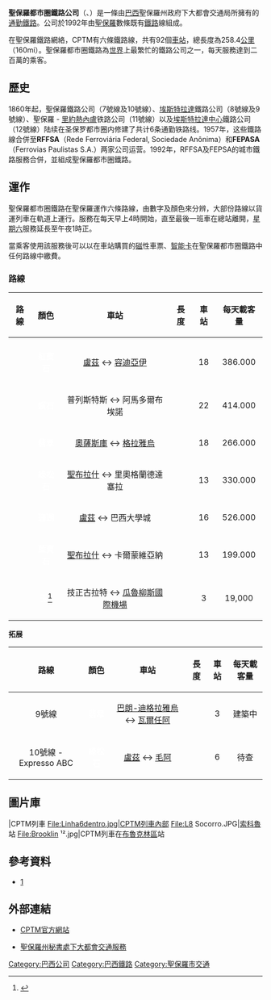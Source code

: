 {{Infobox public transit
|name = 聖保羅都市圈鐵路公司<br/><font size=-1>{{lang|pt|Companhia Paulista de Trens Metropolitanos}}{{pt}}<br/><font size=-1>{{lang|en|São Paulo Metropolitan Train Company}}{{en}}</font>
|image = CPTM (Logo).svg
|imagesize = 200px
|image2 = CPTM 2071 VOL.jpg
|imagesize2 = 300px
|owner = [[聖保羅|聖保羅]]政府
|locale = [[聖保羅|聖保羅]]
|transit_type = [[通勤鐵路|通勤鐵路]]
|lines = 6
|stations = 92
|ridership = 2,900,000（2014年）
|annual_ridership = 795,000,000（2013年）
|chief_executive = Mário Manuel Seabra Rodrigues Bandeira
|headquarters = Rua Boa Vista, 185, Centro
|website = {{URL|www.cptm.sp.gov.br}}
|began_operation = 1992年5月28日
|vehicles = 126（2010年）
|operator = [[CPTM|CPTM]]
|system_length = {{convert|258.4|km|mi}}
|track_gauge = {{RailGauge|1600mm|allk=on}}
|el = 3,000V DC [[懸鏈線|懸鏈線]]
|map = [[File:CPTM.svg|300px]]
}}

'''聖保羅都市圈鐵路公司'''（{{lang-pt|Companhia Paulista de Trens Metropolitanos}}、{{lang-en|São Paulo Metropolitan Train Company}}）是一條由[[巴西|巴西]]聖保羅州政府下大都會交通局所擁有的[[通勤鐵路|通勤鐵路]]。公司於1992年由[[聖保羅_(巴西)|聖保羅]]數條既有[[鐵路|鐵路]]線組成。

在聖保羅鐵路網絡，CPTM有六條鐵路線，共有92個[[車站|車站]]，總長度為258.4[[公里|公里]]（160mi）。聖保羅都市圈鐵路為[[世界|世界]]上最繁忙的鐵路公司之一，每天服務達到二百萬的乘客。

==歷史==

1860年起，聖保羅鐵路公司（7號線及10號線）、[[埃斯特拉達|埃斯特拉達]]鐵路公司（8號線及9號線）、聖保羅 - [[里約熱內盧|里約熱內盧]]铁路公司（11號線）以及[[埃斯特拉達中心|埃斯特拉達中心]]鐵路公司（12號線）陆续在圣保罗都市圈内修建了共计6条通勤铁路线。1957年，这些鐵路線合併至'''RFFSA'''（Rede Ferroviária Federal, Sociedade Anônima）和'''FEPASA'''（Ferrovias Paulistas S.A.）两家公司运营。1992年，RFFSA及FEPSA的城市鐵路服務合併，並組成聖保羅都市圈鐵路。

==運作==

聖保羅都市圈鐵路在聖保羅運作六條路線，由數字及顏色來分辨，大部份路線以貨運列車在軌道上運行。服務在每天早上4時開始，直至最後一班車在總站離開，[[星期六|星期六]]服務延長至午夜1時正。

當乘客使用該服務後可以以在車站購買的[[磁|磁]]性車票、[[智能卡|智能卡]]在聖保羅都市圈鐵路中任何路線中繳費。

=== 路線 ===

{| class="wikitable"
! align="center" | 路線
! align="center" | 顏色
! align="center" | 車站
! align="center" | 長度
! align="center" | 車站
! align="center" | 每天載客量
|-
|-
|{{link-en|聖保羅都市圈鐵路7號線|Line 7 (CPTM)|7號線}}
|bgcolor="#B81D64" align="center" style="color:white"|'''紅寶石'''
|align="center"|[[卢兹火车站|盧茲]] ↔ [[容迪亞伊|容迪亞伊]]
|align="center"|{{convert|60.5|km|mi}}
|align="center"|18 
|align="center"|386.000
|-
|{{link-en|聖保羅都市圈鐵路8號線|Line 8 (CPTM)|8號線}}
|bgcolor="#8A8988" align="center" style="color:white"|'''鑕石'''
|align="center"|普列斯特斯 ↔ 阿馬多爾布埃諾
|align="center"|{{convert|41.7|km|mi}}
|align="center"|22
|align="center"|414.000
|-
|{{link-en|聖保羅都市圈鐵路9號線|Line 9 (CPTM)|9號線}}
|bgcolor="#009496" align="center" style="color:white"|'''翡翠'''
|align="center"|[[奧薩斯庫|奧薩斯庫]] ↔ [[格拉雅烏|格拉雅烏]]
|align="center"|{{convert|31.8|km|mi}}
|align="center"|18
|align="center"|266.000
|-
|{{link-en|聖保羅都市圈鐵路10號線|Line 10 (CPTM)|10號線}}
|bgcolor="#0088B0" align="center" style="color:white"|'''綠松石'''
|align="center"|[[聖布拉什和聖洛倫蘇|聖布拉什]] ↔ 里奧格蘭德達塞拉
|align="center"|{{convert|34.9|km|mi}}
|align="center"|13
|align="center"|330.000
|-
|{{link-en|聖保羅都市圈鐵路11號線|Line 11 (CPTM)|11號線}}
|bgcolor="#E87A65" align="center" style="color:white"|'''珊瑚'''
|align="center"|[[卢兹火车站|盧茲]] ↔ 巴西大學城
|align="center"|{{convert|50.8|km|mi}}
|align="center"|16
|align="center"|526.000
|-
|{{link-en|聖保羅都市圈鐵路12號線|Line 12 (CPTM)|12號線}}
|bgcolor="#1C2D72" align="center" style="color:white"|'''藍寶石'''
|align="center"|[[聖布拉什和聖洛倫蘇|聖布拉什]] ↔ 卡爾蒙維亞納
|align="center"|{{convert|38.8|km|mi}}
|align="center"|13
|align="center"|199.000
|-
|{{link-en|聖保羅都市圈鐵路13號線|Line 13 (CPTM)|13號線}}
|bgcolor="#00A150" align="center" style="color:white"|'''玉'''<ref>{{cite web |url=http://www.expansao.sp.gov.br/cptm_linha_jade.php |title=存档副本 |accessdate=2009-12-25 |deadurl=yes |archiveurl=https://web.archive.org/web/20100304074256/http://www.expansao.sp.gov.br/cptm_linha_jade.php |archivedate=2010-03-04 }}</ref>
|align="center"|技正古拉特 ↔ [[聖保羅/瓜魯柳斯-安德烈·弗朗哥·蒙托羅州長國際機場|瓜魯柳斯國際機場]]
|align="center"|{{convert|11|km|mi}}
|align="center"|3
|align="center"|19,000
|}

'''拓展'''

{| class="wikitable"
! align="center" | 路線
! align="center" | 顏色
! align="center" | 車站
! align="center" | 長度
! align="center" | 車站
! align="center" | 每天載客量
|-
|9號線
|bgcolor="#009496" align="center" style="color:white"|'''翡翠'''
|align="center"|[[巴朗-迪格拉雅烏|巴朗-迪格拉雅烏]] ↔ [[瓦爾任阿|瓦爾任阿]]
|align="center"|{{convert|4.36|km|mi}}
|align="center"|3
|align="center"|建築中
|-
|10號線 - Expresso ABC
| bgcolor="#0088B0" align="center" style="color:white"|''' 綠松石'''
|align="center"|[[卢兹火车站|盧茲]]  ↔ [[毛阿|毛阿]]
|align="center"|{{convert|25.2|km|mi}}
|align="center"|6
|align="center"|待查
|}

==圖片庫==
<gallery>
|CPTM列車
File:Linha6dentro.jpg|CPTM列車內部
File:L8 Socorro.JPG|[[索科魯|索科魯]]站
File:Brooklin ¹².jpg|CPTM列車在[[布魯克林區|布魯克林區]]站
</gallery>

==參考資料==
* [https://web.archive.org/web/20100304074256/http://www.expansao.sp.gov.br/cptm_linha_jade.php]

==外部連結==
{{commons category|Companhia Paulista de Trens Metropolitanos}}
*{{pt_icon}} [http://www.cptm.sp.gov.br CPTM官方網站] {{Wayback|url=http://www.cptm.sp.gov.br/ |date=20140606045924 }}
*{{pt_icon}} [http://www.stm.sp.gov.br 聖保羅州秘書處下大都會交通服務] {{Wayback|url=http://www.stm.sp.gov.br/ |date=20201101041812 }}
{{巴西城市軌道交通}}
[[Category:巴西公司|Category:巴西公司]]
[[Category:巴西鐵路|Category:巴西鐵路]]
[[Category:聖保羅市交通|Category:聖保羅市交通]]